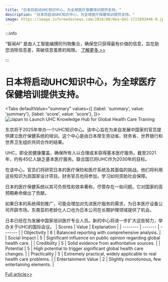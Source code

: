 ```yaml
---
title: "日本将启动UHC知识中心，为全球医疗保健培训提供支持。"
description: "日本将启动UHC知识中心，为全球医疗保健培训提供支持。"
image: https://image.informedainews.com/2024/08/Hea-QHJ-1723892846-0.jpg
---
```



:::info

“智闻AI“ 是由人工智能编撰的刊物集合，确保您只获得最有价值的信息，旨在助您消除信息差，突破信息茧房的局限。  [了解更多 >>](/)

:::

# 日本将启动UHC知识中心，为全球医疗保健培训提供支持。


<Tabs
	defaultValue="summary"
	values={[
	{label: 'summary', value: 'summary'},
	{label: 'score', value: 'score'},
]}>
<TabItem value="summary">
<img
  src="https://image.informedainews.com/2024/08/Hea-QHJ-1723892846-0.jpg"
  alt="Japan to Launch UHC Knowledge Hub for Global Health Care Training"
/>



东京将于2025年举办一个UHC知识中心。该中心旨在为来自发展中国家的官员提供建立医疗保健系统的培训。这个中心是由日本厚生劳动省、财务省、世界银行和世界卫生组织共同合作的结果。

UHC，即全民健康覆盖，确保所有人以合理成本获得基本医疗服务。截至2021年，约有45亿人缺乏基本医疗服务。联合国已将UHC作为2030年的目标。

在该中心，官员们将研究日本的医疗保险和医疗系统及其面临的挑战。他们将利用这些知识为其国家设计项目。财务官员也将参加，学习如何资助社会保障。

日本的医疗保健系统以其可负担性和效率著称，尽管存在一些问题。它对国家的高预期寿命做出了贡献。

如果日本的系统得到推广，可能会增加对先进医疗服务的需求，为日本医疗设备公司开辟市场。东南亚的老龄化人口也为日本公司在长期护理领域提供了机会。

日本已经在为发展中国家培训医疗专业人员。新的中心将进一步扩大这些努力，举办关于UHC的国际会议。
</TabItem>
<TabItem value="score">
	| Scores     | Value   | Explanation |
	| -------- | ------- | ------- |
	| Objectivity  | 6    | Balanced reporting with comprehensive analysis.    |
	| Social Impact | 5     | Significant influence on public opinion regarding global health care.    |
	| Credibility    | 5    | Solid evidence from authoritative sources.    |
	| Potential    | 5    | High potential to trigger significant global health care changes.    |
	| Practicality    | 5    | Extremely practical, widely applicable to real health care problems.    |
	| Entertainment Value    | 2    | Slightly monotonous, few entertaining elements.    |
</TabItem>
</Tabs>

[Full article>>](https://asia.nikkei.com/Business/Health-Care/Japan-eyes-exporting-health-care-know-how-to-developing-nations)
